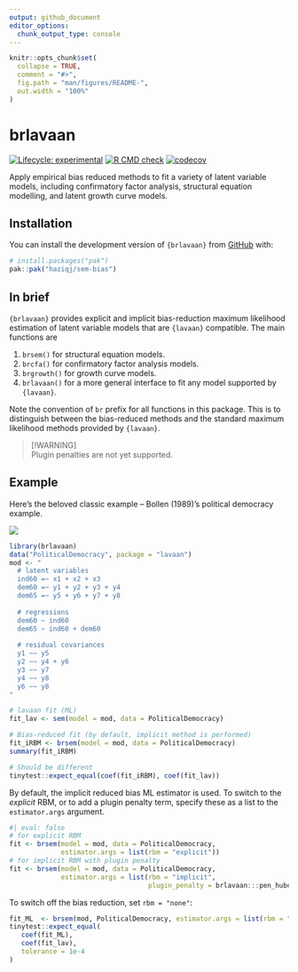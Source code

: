 ```yaml
---
output: github_document
editor_options: 
  chunk_output_type: console
---
```


<!-- README.md is generated from README.Rmd. Please edit that file -->

```r
knitr::opts_chunk$set(
  collapse = TRUE,
  comment = "#>",
  fig.path = "man/figures/README-",
  out.width = "100%"
)
```

# brlavaan

<!-- badges: start -->
[![Lifecycle: experimental](https://img.shields.io/badge/lifecycle-experimental-orange.svg)](https://lifecycle.r-lib.org/articles/stages.html#experimental)
[![R CMD check](https://github.com/haziqj/sem-bias/actions/workflows/R-CMD-check.yaml/badge.svg)](https://github.com/haziqj/sem-bias/actions/workflows/R-CMD-check.yaml)
[![codecov](https://codecov.io/gh/haziqj/sem-bias/graph/badge.svg?token=00UGXV3BMK)](https://codecov.io/gh/haziqj/sem-bias)
<!-- badges: end -->

Apply empirical bias reduced methods to fit a variety of latent variable models, including confirmatory factor analysis, structural equation modelling, and latent growth curve models.

## Installation

You can install the development version of `{brlavaan}` from [GitHub](https://github.com/) with:

``` r
# install.packages("pak")
pak::pak("haziqj/sem-bias")
```

## In brief

`{brlavaan}` provides explicit and implicit bias-reduction maximum likelihood estimation of latent variable models that are `{lavaan}` compatible.
The main functions are

1. `brsem()` for structural equation models.
2. `brcfa()` for confirmatory factor analysis models.
3. `brgrowth()` for growth curve models.
4. `brlavaan()` for a more general interface to fit any model supported by `{lavaan}`.

Note the convention of `br` prefix for all functions in this package. This is to distinguish between the bias-reduced methods and the standard maximum likelihood methods provided by `{lavaan}`.

> [!WARNING]  
> Plugin penalties are not yet supported.

## Example

Here's the beloved classic example -- Bollen (1989)'s political democracy example.

![](https://lavaan.ugent.be/figures/sem.png)


```r
library(brlavaan)
data("PoliticalDemocracy", package = "lavaan")
mod <- "
  # latent variables 
  ind60 =~ x1 + x2 + x3 
  dem60 =~ y1 + y2 + y3 + y4 
  dem65 =~ y5 + y6 + y7 + y8 
   
  # regressions
  dem60 ~ ind60 
  dem65 ~ ind60 + dem60 
  
  # residual covariances 
  y1 ~~ y5
  y2 ~~ y4 + y6 
  y3 ~~ y7 
  y4 ~~ y8
  y6 ~~ y8
"

# lavaan fit (ML)
fit_lav <- sem(model = mod, data = PoliticalDemocracy)

# Bias-reduced fit (by default, implicit method is performed)
fit_iRBM <- brsem(model = mod, data = PoliticalDemocracy) 
summary(fit_iRBM)

# Should be different
tinytest::expect_equal(coef(fit_iRBM), coef(fit_lav))
```

By default, the implicit reduced bias ML estimator is used. 
To switch to the *explicit* RBM, or to add a plugin penalty term, specify these as a list to the `estimator.args` argument.

```r
#| eval: false
# for explicit RBM
fit <- brsem(model = mod, data = PoliticalDemocracy, 
             estimator.args = list(rbm = "explicit"))  
# for implicit RBM with plugin penalty
fit <- brsem(model = mod, data = PoliticalDemocracy, 
             estimator.args = list(rbm = "implicit", 
                                   plugin_penalty = brlavaan:::pen_huber))
```

To switch off the bias reduction, set `rbm = "none"`:

```r
fit_ML  <- brsem(mod, PoliticalDemocracy, estimator.args = list(rbm = "none"))
tinytest::expect_equal(
   coef(fit_ML),
   coef(fit_lav),
   tolerance = 1e-4
)
```
